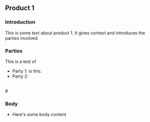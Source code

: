 
<CardSection id="product1TemplateTest">

## Product 1

### Introduction

This is some text about product 1. It gives context and introduces the parties involved.

### Parties

This is a test of

- Party 1: <DynamicContent inputName="checkboxExample" condition="a_body" /> is this.
- Party 2:

<br />
# <DynamicContent inputName="checkboxExample" condition="b_header" />

### Body

- Here's some body content

</CardSection>

